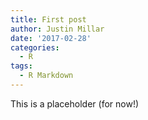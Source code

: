 ```yaml
---
title: First post
author: Justin Millar
date: '2017-02-28'
categories:
  - R
tags:
  - R Markdown
---
```


This is a placeholder (for now!)